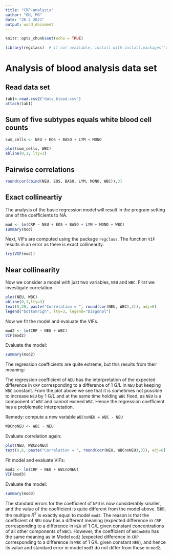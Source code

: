 ---
title: "CRP-analysis"
author: "GH, MG"
date: "26 2 2021"
output: word_document
---

```{r setup, include=FALSE}
knitr::opts_chunk$set(echo = TRUE)
```

```{r, echo=FALSE, message=FALSE}
library(regclass)  # if not available, install with install.packages("regclass")
```



# Analysis of blood analysis data set

## Read data set

```{r}
tab1<-read.csv2("data_blood.csv")
attach(tab1)
```

## Sum of five subtypes equals white blood cell counts

```{r}
sum_cells <- NEU + EOS + BASO + LYM + MONO

plot(sum_cells, WBC)
abline(0,1, lty=3)
```

## Pairwise correlations

```{r}
round(cor(cbind(NEU, EOS, BASO, LYM, MONO, WBC)),3)
```
## Exact collineartiy

The analysis of the basic regression model will result in the program setting one of the coefficients to NA.

```{r}
mod <- lm(CRP ~ NEU + EOS + BASO + LYM + MONO + WBC)
summary(mod)
```

Next, VIFs are computed using the package `regclass`. The function `VIF` results in an error as there is exact collinearity.

```{r}
try(VIF(mod))
```
## Near collinearity

Now we consider a model with just two variables, `NEU` and `WBC`. 
First we investigate correlation.

```{r}
plot(NEU, WBC)
abline(0,1,lty=3)
text(0,20, paste("Correlation = ", round(cor(NEU, WBC),3)), adj=0)
legend("bottomrigh", lty=3, legend="Diagonal")
```

Now we fit the model and evaluate the VIFs.

```{r}
mod2 <- lm(CRP ~ NEU + WBC)
VIF(mod2)
```
Evaluate the model:

```{r}
summary(mod2)
```

The regression coefficients are quite extreme, but this results from their meaning:

The regression coefficient of `NEU` has the interpretation of the expected difference in `CRP` corresponding to a difference of 1 G/L in `NEU` but keeping `WBC` constant. From the plot above we see that it is sometimes not possible to increase `NEU` by 1 G/L and at the same time holding `WBC` fixed, as `NEU` is a component of `WBC` and cannot exceed `WBC`. Hence the regression coefficient has a problematic interpretation.

Remedy: compute a new variable `WBCnoNEU = WBC - NEU`

```{r}
WBCnoNEU <- WBC - NEU
```

Evaluate correlation again:

```{r}
plot(NEU, WBCnoNEU)
text(0,6, paste("Correlation = ", round(cor(NEU, WBCnoNEU),3)), adj=0)
```
Fit model and evaluate VIFs:

```{r}
mod3 <- lm(CRP ~ NEU + WBCnoNEU)
VIF(mod3)

```

Evaluate the model:

```{r}
summary(mod3)
```

The standard errors for the coefficient of `NEU` is now considerably smaller, and the value of the coefficient is quite different from the model above. Still, the multiple $R^2$ is exactly equal to model `mod2`. The reason is that the coefficient of `NEU` now has a different meaning (expected difference in `CRP` corresponding to a difference in `NEU` of 1 G/L given constant concentrations of all other components of `WBC`). However, the coefficient of `WBCnoNEU` has the same meaning as in Model `mod2` (expected difference in `CRP` corresponding to a difference in `WBC` of 1 G/L given constant `NEU`), and hence its value and standard error in model `mod3` do not differ from those in `mod2`.
